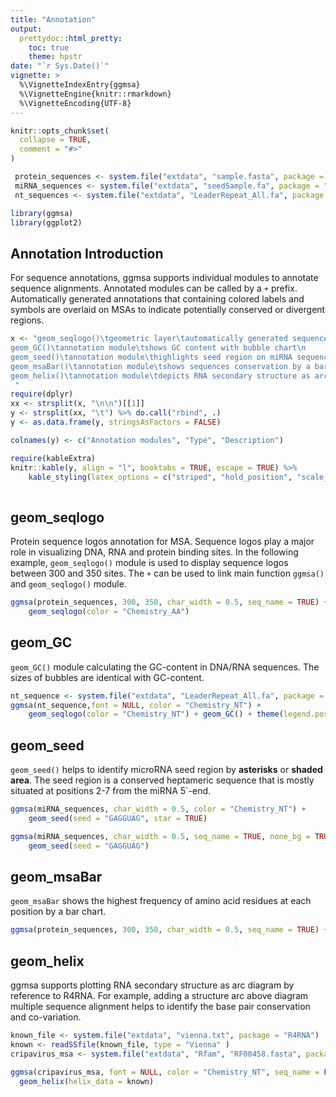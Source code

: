 ```yaml
---
title: "Annotation"
output: 
  prettydoc::html_pretty:
    toc: true
    theme: hpstr
date: "`r Sys.Date()`"
vignette: >
  %\VignetteIndexEntry{ggmsa}
  %\VignetteEngine{knitr::rmarkdown}
  %\VignetteEncoding{UTF-8}
---
```


```r
knitr::opts_chunk$set(
  collapse = TRUE,
  comment = "#>"
)

 protein_sequences <- system.file("extdata", "sample.fasta", package = "ggmsa")
 miRNA_sequences <- system.file("extdata", "seedSample.fa", package = "ggmsa")
 nt_sequences <- system.file("extdata", "LeaderRepeat_All.fa", package = "ggmsa")

library(ggmsa)
library(ggplot2)
```

##  Annotation Introduction

For sequence annotations, ggmsa supports individual modules to annotate sequence alignments. Annotated modules can be called by a `+` prefix. Automatically generated annotations that containing colored labels and symbols are overlaid on MSAs to indicate potentially conserved or divergent regions.

```r

x <- "geom_seqlogo()\tgeometric layer\tautomatically generated sequence logos for a MSA\n
geom_GC()\tannotation module\tshows GC content with bubble chart\n
geom_seed()\tannotation module\thighlights seed region on miRNA sequences\n
geom_msaBar()\tannotation module\tshows sequences conservation by a bar chart\n
geom_helix()\tannotation module\tdepicts RNA secondary structure as arc diagrams(need extra data)\n
 "
require(dplyr)
xx <- strsplit(x, "\n\n")[[1]]
y <- strsplit(xx, "\t") %>% do.call("rbind", .)
y <- as.data.frame(y, stringsAsFactors = FALSE)

colnames(y) <- c("Annotation modules", "Type", "Description")

require(kableExtra)
knitr::kable(y, align = "l", booktabs = TRUE, escape = TRUE) %>% 
    kable_styling(latex_options = c("striped", "hold_position", "scale_down"))
  
```


##  geom_seqlogo

Protein sequence logos annotation for MSA. Sequence logos play a major role in visualizing DNA, RNA and protein binding sites. In the following example, `geom_seqlogo()` module is used to display sequence logos between 300 and 350 sites.  The `+` can be used to link main function `ggmsa()` and `geom_seqlogo()` module.

```r
ggmsa(protein_sequences, 300, 350, char_width = 0.5, seq_name = TRUE) + 
    geom_seqlogo(color = "Chemistry_AA")
```

##  geom_GC

`geom_GC()` module calculating the GC-content in DNA/RNA sequences. The sizes of bubbles are identical with GC-content.

```r
nt_sequence <- system.file("extdata", "LeaderRepeat_All.fa", package = "ggmsa")
ggmsa(nt_sequence,font = NULL, color = "Chemistry_NT") + 
    geom_seqlogo(color = "Chemistry_NT") + geom_GC() + theme(legend.position = "none")
```

##  geom_seed

`geom_seed()` helps to identify microRNA seed region by **asterisks** or **shaded area**. The seed region is a conserved heptameric sequence that is mostly situated at positions 2-7 from the miRNA 5´-end.

```r
ggmsa(miRNA_sequences, char_width = 0.5, color = "Chemistry_NT") + 
    geom_seed(seed = "GAGGUAG", star = TRUE)
```


```r
ggmsa(miRNA_sequences, char_width = 0.5, seq_name = TRUE, none_bg = TRUE) + 
    geom_seed(seed = "GAGGUAG")
```

##  geom_msaBar

`geom_msaBar` shows the highest frequency of amino acid residues at each position by a bar chart.

```r
ggmsa(protein_sequences, 300, 350, char_width = 0.5, seq_name = TRUE) + geom_msaBar()
```

##  geom_helix

ggmsa supports plotting RNA secondary structure as arc diagram by reference to R4RNA. For example, adding a structure arc above diagram multiple sequence alignment helps to identify the base pair conservation and co-variation.

```r
known_file <- system.file("extdata", "vienna.txt", package = "R4RNA")
known <- readSSfile(known_file, type = "Vienna" )
cripavirus_msa <- system.file("extdata", "Rfam", "RF00458.fasta", package = "ggmsa")

ggmsa(cripavirus_msa, font = NULL, color = "Chemistry_NT", seq_name = FALSE, show.legend = TRUE, border = "white") +
  geom_helix(helix_data = known)
```







